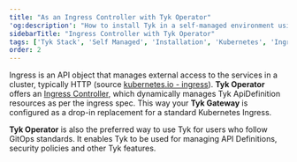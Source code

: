 ```yaml
---
title: "As an Ingress Controller with Tyk Operator"
'og:description': "How to install Tyk in a self-managed environment using Kubernetes Ingress Controller with the Tyk Operator"
sidebarTitle: "Ingress Controller with Tyk Operator"
tags: ['Tyk Stack', 'Self Managed', 'Installation', 'Kubernetes', 'Ingress', 'Service Mesh', 'Tyk Operator']
order: 2
---
```


Ingress is an API object that manages external access to the services in a cluster, typically HTTP (source [kubernetes.io - ingress](https://kubernetes.io/docs/concepts/services-networking/ingress/)).
**Tyk Operator** offers an [Ingress Controller](/api-management/automations#control-kubernetes-ingress-resources), which dynamically manages Tyk ApiDefinition resources as per the ingress spec. 
This way your **Tyk Gateway** is configured as a drop-in replacement for a standard Kubernetes Ingress. 

**Tyk Operator** is also the preferred way to use Tyk for users who follow GitOps standards. It enables Tyk to be used for managing API Definitions, security policies and other Tyk features.
